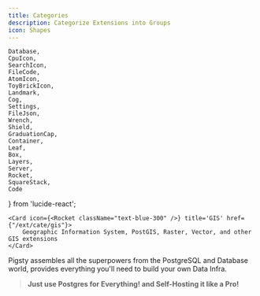 ```yaml
---
title: Categories
description: Categorize Extensions into Groups
icon: Shapes
---
```



    Database,
    CpuIcon,
    SearchIcon,
    FileCode,
    AtomIcon,
    ToyBrickIcon,
    Landmark,
    Cog,
    Settings,
    FileJson,
    Wrench,
    Shield,
    GraduationCap,
    Container,
    Leaf,
    Box,
    Layers,
    Server,
    Rocket,
    SquareStack,
    Code
} from 'lucide-react';


<Cards>

    <Card icon={<Rocket className="text-blue-300" />} title='GIS' href={"/ext/cate/gis"}>
        Geographic Information System, PostGIS, Raster, Vector, and other GIS extensions
    </Card>

</Cards>

Pigsty assembles all the superpowers from the PostgreSQL and Database world, provides everything you'll need to build your own Data Infra.

> **Just use Postgres for Everything! and Self-Hosting it like a Pro!**

